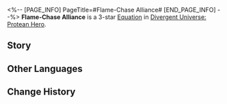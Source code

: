 <%-- [PAGE_INFO]
PageTitle=#Flame-Chase Alliance#
[END_PAGE_INFO] --%>
{{Equation Infobox
|period   = Protean Hero
|rarity   = 3
|path1    = Harmony*6
|path2    = Destruction*4
|effect   = When enemy targets take Break DMG, they additionally take {{Color|h|3}} instance(s) of DMG equal to {{Color|h|35%}} of "{{Trait|Harmonize}}" max limit, and charge all allies with "{{Trait|Blazar}}" equal to {{Color|h|25%}} of their respective Max Hp. This effect can only be triggered 1 time per turn by enemy targets.
|mentions = Georios; Mnestia; Nikador; Zagreus
}}
'''Flame-Chase Alliance''' is a 3-star [[Divergent Universe: Protean Hero/Equatoins|Equation]] in [[Divergent Universe: Protean Hero]].

==Story==
{{Description|You call those flame-chasing marauders heroes? Ridiculous.<br />They're nothing but zealots blindly following a deranged Empress, who indulges her fantasies under the guise of saving the world.<br />A horde of power-hungry, glory-obsessed lunatics, they only add fuel to the fire.<br />Has tearing the wings from the Chrysalis of Gold brought even a touch of beauty to this ugly world?<br />How many lives were consumed by the cracked earth after they took the Coreflame from the Pillar of Stone?<br />The calamity wrought by their flame-chasing is a disgrace greater than the Chrysos War.<br />Even the sins of Nikador and Zagreus pale in comparison to theirs.<br />Helioticus, how did you lose that eye of yours?<br />And what about my daughter &mdash; And the fathers, mothers, and children of everyone in this city?<br />How dare you sing praises for those who have not returned!}}
<!--
==Gameplay Notes==
* 
-->
==Other Languages==
{{Other Languages
|en   = Flame-Chase Alliance
|zhs  = 逐火同盟
|zht  = 逐火同盟
|ja   = 火追い同盟
|ko   = 불을 쫓는 동맹
|es   = Alianza buscallamas
|fr   = Alliance des Chasseurs de flammes
|ru   = Альянс Преследующих пламя
|th   = พันธมิตรล่าเปลวไฟ
|vi   = Đồng Minh Săn Đuổi Lửa
|de   = Flammenjagd-Allianz
|id   = Flame-Chase Alliance
|pt   = Aliança da Perseguição às Chamas
}}

==Change History==
{{Change History|3.1}}